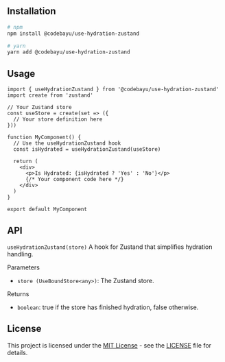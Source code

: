 ## Installation

```bash
# npm
npm install @codebayu/use-hydration-zustand

# yarn
yarn add @codebayu/use-hydration-zustand
```

## Usage

```tsx
import { useHydrationZustand } from '@codebayu/use-hydration-zustand'
import create from 'zustand'

// Your Zustand store
const useStore = create(set => ({
  // Your store definition here
}))

function MyComponent() {
  // Use the useHydrationZustand hook
  const isHydrated = useHydrationZustand(useStore)

  return (
    <div>
      <p>Is Hydrated: {isHydrated ? 'Yes' : 'No'}</p>
      {/* Your component code here */}
    </div>
  )
}

export default MyComponent
```

## API

`useHydrationZustand(store)`
A hook for Zustand that simplifies hydration handling.

Parameters

- `store (UseBoundStore<any>)`: The Zustand store.

Returns

- `boolean`: true if the store has finished hydration, false otherwise.

## License

This project is licensed under the [MIT License](https://opensource.org/licenses/MIT) - see the [LICENSE](https://github.com/Bayusetiawan45/use-hydration-zustand/blob/main/LICENSE) file for details.

